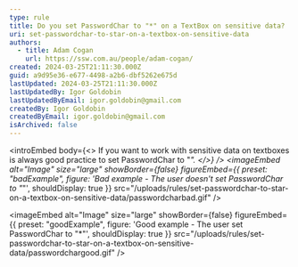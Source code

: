 ```yaml
---
type: rule
title: Do you set PasswordChar to "*" on a TextBox on sensitive data?
uri: set-passwordchar-to-star-on-a-textbox-on-sensitive-data
authors:
  - title: Adam Cogan
    url: https://ssw.com.au/people/adam-cogan/
created: 2024-03-25T21:11:30.000Z
guid: a9d95e36-e677-4498-a2b6-dbf5262e675d
lastUpdated: 2024-03-25T21:11:30.000Z
lastUpdatedBy: Igor Goldobin
lastUpdatedByEmail: igor.goldobin@gmail.com
createdBy: Igor Goldobin
createdByEmail: igor.goldobin@gmail.com
isArchived: false
---
```


<introEmbed
  body={<>
If you want to work with sensitive data on textboxes is always good practice to set PasswordChar to "*".
  </>}
/>
<imageEmbed
  alt="Image"
  size="large"
  showBorder={false}
  figureEmbed={{
    preset: "badExample",
    figure: 'Bad example - The user doesn\'t set PasswordChar to "*"',
    shouldDisplay: true
  }}
  src="/uploads/rules/set-passwordchar-to-star-on-a-textbox-on-sensitive-data/passwordcharbad.gif"
/>

<imageEmbed
  alt="Image"
  size="large"
  showBorder={false}
  figureEmbed={{
    preset: "goodExample",
    figure: 'Good example - The user set PasswordChar to "*"',
    shouldDisplay: true
  }}
  src="/uploads/rules/set-passwordchar-to-star-on-a-textbox-on-sensitive-data/passwordchargood.gif"
/>
